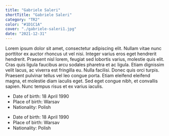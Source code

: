 ```yaml
---
title: "Gabriele Saleri"
shortTitle: "Gabriele Saleri"
category: "TR2"
color: "#1D1C1A"
cover: "./gabriele-saleri1.jpg"
date: "2021-12-31"
---
```




Lorem ipsum dolor sit amet, consectetur adipiscing elit. Nullam vitae nunc porttitor ex auctor rhoncus ut vel nisi. Integer varius eros eget hendrerit hendrerit. Praesent nisl lorem, feugiat sed lobortis varius, molestie quis elit. Cras quis ligula faucibus arcu sodales pharetra et ac ligula. Etiam dignissim velit lacus, ac viverra est fringilla eu. Nulla facilisi. Donec quis orci turpis. Praesent pulvinar tellus vel leo congue porta. Etiam eleifend eleifend magna, et molestie diam iaculis eget. Sed eget congue nibh, et convallis sapien. Nunc tempus risus et ex varius iaculis.

<div class="row">
    <div class="col">
        <ul>
            <li>Date of birth: 18 April 1990</li>
            <li>Place of birth: Warsav</li>
            <li> Nationality: Polish</li>
        </ul>
    </div>
    <div class="col">
        <ul>
            <li>Date of birth: 18 April 1990</li>
            <li>Place of birth: Warsav</li>
            <li> Nationality: Polish</li>
        </ul>
    </div>
  </div>